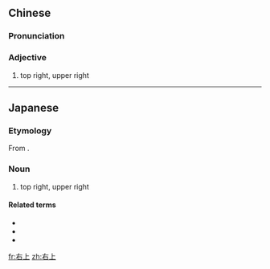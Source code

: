 ==Chinese==
{{zh-forms}}

===Pronunciation===
{{zh-pron
|m=yòushàng
|cat=a
}}

===Adjective===
{{zh-adj}}

# {{lb|zh|attributive}} top right, upper right

----

==Japanese==
{{ja-kanjitab|みぎ|うえ|yomi=k}}

===Etymology===
From {{compound|ja|右|上|tr1=migi|tr2=ue|t1=right|t2=top, up}}.

===Noun===
{{ja-noun|みぎうえ|hhira=みぎうへ}}

# top right, upper right

====Related terms====
* {{ja-r|右下|みぎした}}
* {{ja-r|左上|ひだりうえ}}
* {{ja-r|左下|ひだりした}}

[[fr:右上]]
[[zh:右上]]